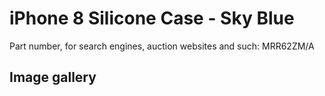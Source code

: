 
# iPhone 8 Silicone Case - Sky Blue

Part number, for search engines, auction websites and such: MRR62ZM/A

## Image gallery

<div style={{ width: '100%', maxWidth: '768px' }}>
<GalleryComponent
    images={[
      {
        original: "/everysource/MRR62.webp",
        thumbnail: "/everypreview/MRR62.webp",
      },
      {
        original: "/everysource/MRR62_AV1_GOLD.webp",
        thumbnail: "/everypreview/MRR62_AV1_GOLD.webp",
      },
      {
        original: "/everysource/MRR62_AV1_SILVER.webp",
        thumbnail: "/everypreview/MRR62_AV1_SILVER.webp",
      },
      {
        original: "/everysource/MRR62_AV1_SPACE_GRAY.webp",
        thumbnail: "/everypreview/MRR62_AV1_SPACE_GRAY.webp",
      },
      {
        original: "/everysource/MRR62_AV2.webp",
        thumbnail: "/everypreview/MRR62_AV2.webp",
      }
    ]}
  />
</div>